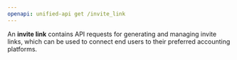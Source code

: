 ```yaml
---
openapi: unified-api get /invite_link
---
```


An **invite link** contains API requests for generating and managing invite links, which can be used to connect end users to their preferred accounting platforms.
